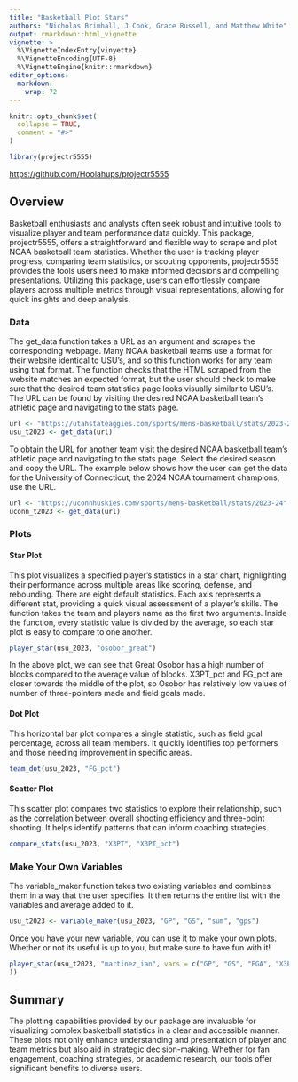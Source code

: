 ```yaml
---
title: "Basketball Plot Stars"
authors: "Nicholas Brimhall, J Cook, Grace Russell, and Matthew White"
output: rmarkdown::html_vignette
vignette: >
  %\VignetteIndexEntry{vinyette}
  %\VignetteEncoding{UTF-8}
  %\VignetteEngine{knitr::rmarkdown}
editor_options: 
  markdown: 
    wrap: 72
---
```


```r
knitr::opts_chunk$set(
  collapse = TRUE,
  comment = "#>"
)
```

```r
library(projectr5555)

```

<https://github.com/Hoolahups/projectr5555>

## Overview

Basketball enthusiasts and analysts often seek robust and intuitive
tools to visualize player and team performance data quickly. This
package, projectr5555, offers a straightforward and flexible way to
scrape and plot NCAA basketball team statistics. Whether the user is
tracking player progress, comparing team statistics, or scouting
opponents, projectr5555 provides the tools users need to make informed
decisions and compelling presentations. Utilizing this package, users
can effortlessly compare players across multiple metrics through visual
representations, allowing for quick insights and deep analysis.

### Data

The get_data function takes a URL as an argument and scrapes the
corresponding webpage. Many NCAA basketball teams use a format for their
website identical to USU's, and so this function works for any team
using that format. The function checks that the HTML scraped from the
website matches an expected format, but the user should check to make
sure that the desired team statistics page looks visually similar to
USU's. The URL can be found by visiting the desired NCAA basketball
team's athletic page and navigating to the stats page.

```r
url <- "https://utahstateaggies.com/sports/mens-basketball/stats/2023-24"
usu_t2023 <- get_data(url)
```

To obtain the URL for another team visit the desired NCAA basketball
team's athletic page and navigating to the stats page. Select the
desired season and copy the URL. The example below shows how the user
can get the data for the University of Connecticut, the 2024 NCAA
tournament champions, use the URL.

```r
url <- "https://uconnhuskies.com/sports/mens-basketball/stats/2023-24"
uconn_t2023 <- get_data(url)
```


### Plots


#### Star Plot

This plot visualizes a specified player's statistics in a star chart, highlighting their performance across multiple areas like scoring, defense, and rebounding. There are eight default statistics. Each axis represents a different stat, providing a quick visual assessment of a player's skills. The function takes the team and players name as the first two arguments. Inside the function, every
statistic value is divided by the average, so each star plot is easy to compare
to one another.

```r
player_star(usu_2023, "osobor_great")

```

In the above plot, we can see that Great Osobor has a high number of blocks
compared to the average value of blocks. X3PT_pct and FG_pct are closer
towards the middle of the plot, so Osobor has relatively low values of number
of three-pointers made and field goals made.


#### Dot Plot

This horizontal bar plot compares a single statistic, such as field goal percentage, across all team members. It quickly identifies top performers and those needing improvement in specific areas.

```r
team_dot(usu_2023, "FG_pct")
```


#### Scatter Plot

This scatter plot compares two statistics to explore their relationship, such as the correlation between overall shooting efficiency and three-point shooting. It helps identify patterns that can inform coaching strategies.

```r
compare_stats(usu_2023, "X3PT", "X3PT_pct")
```


### Make Your Own Variables

The variable_maker function takes two existing variables and combines them
in a way that the user specifies. It then returns the entire list with the
variables and average added to it.

```r
usu_t2023 <- variable_maker(usu_2023, "GP", "GS", "sum", "gps")
```

Once you have your new variable, you can use it to make your own plots.
Whether or not its useful is up to you, but make sure to have fun with
it!

```r
player_star(usu_t2023, "martinez_ian", vars = c("GP", "GS", "FGA", "X3PT", "gps"
))
```


## Summary

The plotting capabilities provided by our package are invaluable for
visualizing complex basketball statistics in a clear and accessible
manner. These plots not only enhance understanding and presentation of
player and team metrics but also aid in strategic decision-making.
Whether for fan engagement, coaching strategies, or academic research,
our tools offer significant benefits to diverse users.
